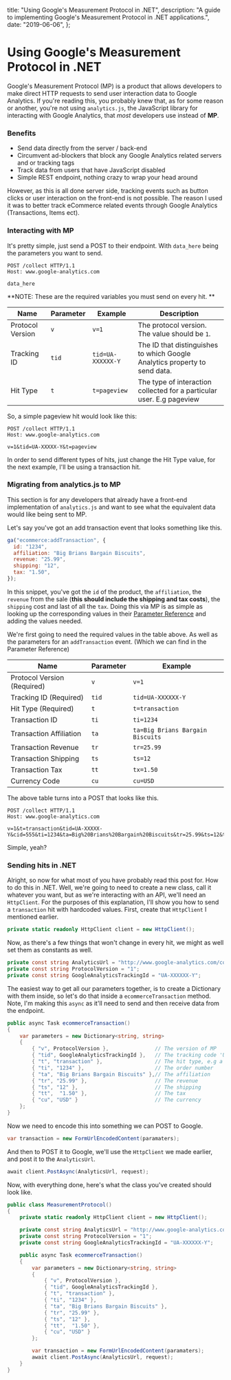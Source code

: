   title: "Using Google's Measurement Protocol in .NET",
  description:
    "A guide to implementing Google's Measurement Protocol in .NET applications.",
  date: "2019-06-06",
};

# Using Google's Measurement Protocol in .NET

Google's Measurement Protocol (MP) is a product that allows developers to make direct HTTP requests to send user interaction data to Google Analytics. If you're reading this, you probably knew that, as for some reason or another, you're not using `analytics.js`, the JavaScript library for interacting with Google Analytics, that _most_ developers use instead of **MP**.

### Benefits

- Send data directly from the server / back-end
- Circumvent ad-blockers that block any Google Analytics related servers and or tracking tags
- Track data from users that have JavaScript disabled
- Simple REST endpoint, nothing crazy to wrap your head around

However, as this is all done server side, tracking events such as button clicks or user interaction on the front-end is not possible. The reason I used it was to better track eCommerce related events through Google Analytics (Transactions, Items ect).

### Interacting with MP

It's pretty simple, just send a POST to their endpoint. With `data_here` being the parameters you want to send.

```http
POST /collect HTTP/1.1
Host: www.google-analytics.com

data_here
```

**NOTE: These are the required variables you must send on every hit. **

| Name             | Parameter | Example           | Description                                                                |
| ---------------- | --------- | ----------------- | -------------------------------------------------------------------------- |
| Protocol Version | `v`       | `v=1`             | The protocol version. The value should be `1`.                             |
| Tracking ID      | `tid`     | `tid=UA-XXXXXX-Y` | The ID that distinguishes to which Google Analytics property to send data. |
| Hit Type         | `t`       | `t=pageview`      | The type of interaction collected for a particular user. E.g pageview      |

So, a simple pageview hit would look like this:

```http
POST /collect HTTP/1.1
Host: www.google-analytics.com

v=1&tid=UA-XXXXX-Y&t=pageview
```

In order to send different types of hits, just change the Hit Type value, for the next example, I'll be using a transaction hit.

### Migrating from analytics.js to MP

This section is for any developers that already have a front-end implementation of `analytics.js` and want to see what the equivalent data would like being sent to MP.

Let's say you've got an add transaction event that looks something like this.

```javascript
ga("ecommerce:addTransaction", {
  id: "1234",
  affiliation: "Big Brians Bargain Biscuits",
  revenue: "25.99",
  shipping: "12",
  tax: "1.50",
});
```

In this snippet, you've got the `id` of the product, the `affiliation`, the `revenue` from the sale (**this should include the shipping and tax costs**), the `shipping` cost and last of all the `tax`. Doing this via MP is as simple as looking up the corresponding values in their [Parameter Reference](https://developers.google.com/analytics/devguides/collection/protocol/v1/parameters) and adding the values needed.

We're first going to need the required values in the table above. As well as the parameters for an `addTransaction` event. (Which we can find in the Parameter Reference)

| Name                        | Parameter | Example                          |
| --------------------------- | --------- | -------------------------------- |
| Protocol Version (Required) | `v`       | `v=1`                            |
| Tracking ID (Required)      | `tid`     | `tid=UA-XXXXXX-Y`                |
| Hit Type (Required)         | `t`       | `t=transaction`                  |
| Transaction ID              | `ti`      | `ti=1234`                        |
| Transaction Affiliation     | `ta`      | `ta=Big Brians Bargain Biscuits` |
| Transaction Revenue         | `tr`      | `tr=25.99`                       |
| Transaction Shipping        | `ts`      | `ts=12`                          |
| Transaction Tax             | `tt`      | `tx=1.50`                        |
| Currency Code               | `cu`      | `cu=USD`                         |

The above table turns into a POST that looks like this.

```http
POST /collect HTTP/1.1
Host: www.google-analytics.com

v=1&t=transaction&tid=UA-XXXXX-Y&cid=555&ti=1234&ta=Big%20Brians%20Bargain%20Biscuits&tr=25.99&ts=12&tt=1.50&cu=USD
```

Simple, yeah?

### Sending hits in .NET

Alright, so now for what most of you have probably read this post for. How to do this in .NET. Well, we're going to need to create a new class, call it whatever you want, but as we're interacting with an API, we'll need an `HttpClient`. For the purposes of this explanation, I'll show you how to send a `transaction` hit with hardcoded values. First, create that `HttpClient` I mentioned earlier.

```c#
private static readonly HttpClient client = new HttpClient();
```

Now, as there's a few things that won't change in every hit, we might as well set them as constants as well.

```c#
private const string AnalyticsUrl = "http://www.google-analytics.com/collect";
private const string ProtocolVersion = "1";
private const string GoogleAnalyticsTrackingId = "UA-XXXXXX-Y";
```

The easiest way to get all our parameters together, is to create a Dictionary with them inside, so let's do that inside a `ecommerceTransaction` method. Note, I'm making this `async` as it'll need to send and then receive data from the endpoint.

```c#
public async Task ecommerceTransaction()
{
    var parameters = new Dictionary<string, string>
    {
        { "v", ProtocolVersion },               // The version of MP
        { "tid", GoogleAnalyticsTrackingId },   // The tracking code 'UA-XXXXXX-Y'
        { "t", "transaction" },                 // The hit type, e.g a 'transaction'
        { "ti", "1234" },                       // The order number
        { "ta", "Big Brians Bargain Biscuits" },// The affiliation
        { "tr", "25.99" },                      // The revenue
        { "ts", "12" },                         // The shipping
        { "tt",  "1.50" },                      // The tax
        { "cu", "USD" }                         // The currency
    };
}
```

Now we need to encode this into something we can POST to Google.

```c#
var transaction = new FormUrlEncodedContent(paramaters);
```

And then to POST it to Google, we'll use the `HttpClient` we made earlier, and post it to the `AnalyticsUrl`.

```c#
await client.PostAsync(AnalyticsUrl, request);
```

Now, with everything done, here's what the class you've created should look like.

```c#
public class MeasurementProtocol()
{
    private static readonly HttpClient client = new HttpClient();

    private const string AnalyticsUrl = "http://www.google-analytics.com/collect";
	private const string ProtocolVersion = "1";
    private const string GoogleAnalyticsTrackingId = "UA-XXXXXX-Y";

    public async Task ecommerceTransaction()
    {
        var parameters = new Dictionary<string, string>
        {
            { "v", ProtocolVersion },
            { "tid", GoogleAnalyticsTrackingId },
            { "t", "transaction" },
            { "ti", "1234" },
            { "ta", "Big Brians Bargain Biscuits" },
            { "tr", "25.99" },
            { "ts", "12" },
            { "tt",  "1.50" },
            { "cu", "USD" }
        };

        var transaction = new FormUrlEncodedContent(paramaters);
        await client.PostAsync(AnalyticsUrl, request);
    }
}
```
